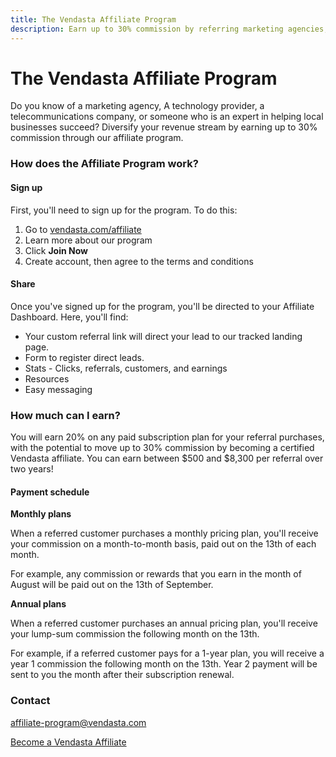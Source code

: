 ```yaml
---
title: The Vendasta Affiliate Program
description: Earn up to 30% commission by referring marketing agencies, technology providers, and telecommunications companies to Vendasta
---
```


# The Vendasta Affiliate Program

Do you know of a marketing agency, A technology provider, a telecommunications company, or someone who is an expert in helping local businesses succeed? Diversify your revenue stream by earning up to 30% commission through our affiliate program.

### **How does the Affiliate Program work?**

#### **Sign up**

First, you'll need to sign up for the program. To do this: 

1. Go to [vendasta.com/affiliate](http://www.vendasta.com/affiliate)
2. Learn more about our program 
3. Click **Join Now**
4. Create account, then agree to the terms and conditions 

#### **Share**

Once you've signed up for the program, you'll be directed to your Affiliate Dashboard. Here, you'll find:

- Your custom referral link will direct your lead to our tracked landing page.
- Form to register direct leads.
- Stats - Clicks, referrals, customers, and earnings
- Resources
- Easy messaging 

### **How much can I earn?**

You will earn 20% on any paid subscription plan for your referral purchases, with the potential to move up to 30% commission by becoming a certified Vendasta affiliate. You can earn between $500 and $8,300 per referral over two years!

#### **Payment schedule**

**Monthly plans**

When a referred customer purchases a monthly pricing plan, you'll receive your commission on a month-to-month basis, paid out on the 13th of each month. 

For example, any commission or rewards that you earn in the month of August will be paid out on the 13th of September. 

**Annual plans**

When a referred customer purchases an annual pricing plan, you'll receive your lump-sum commission the following month on the 13th. 

For example, if a referred customer pays for a 1-year plan, you will receive a year 1 commission the following month on the 13th. Year 2 payment will be sent to you the month after their subscription renewal.

### **Contact**

affiliate-program@vendasta.com

<div style={{ textAlign: 'center', paddingBottom: '15px' }}>
  <a 
    href="http://www.vendasta.com/affiliate" 
    style={{ 
      fontSize: '16px', 
      fontWeight: 'bold', 
      color: '#ffffff', 
      backgroundColor: '#33ace2', 
      textDecoration: 'none', 
      borderRadius: '5px', 
      padding: '10px 30px 9px 30px', 
      border: '1px solid #33ACE2', 
      display: 'inline-block', 
      textAlign: 'center'
    }}
    target="_blank" 
    rel="noopener"
  >
    Become a Vendasta Affiliate 
  </a>
</div>